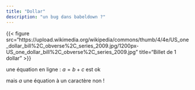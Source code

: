 ```yaml
---
title: "Dollar"
description: "un bug dans babeldown ?"
---
```


{{< figure src="https://upload.wikimedia.org/wikipedia/commons/thumb/4/4e/US_one_dollar_bill%2C_obverse%2C_series_2009.jpg/1200px-US_one_dollar_bill%2C_obverse%2C_series_2009.jpg" title="Billet de 1 dollar" >}}

une équation en ligne : $a = b + c$ est ok

mais $a$ une équation à un caractère non !
